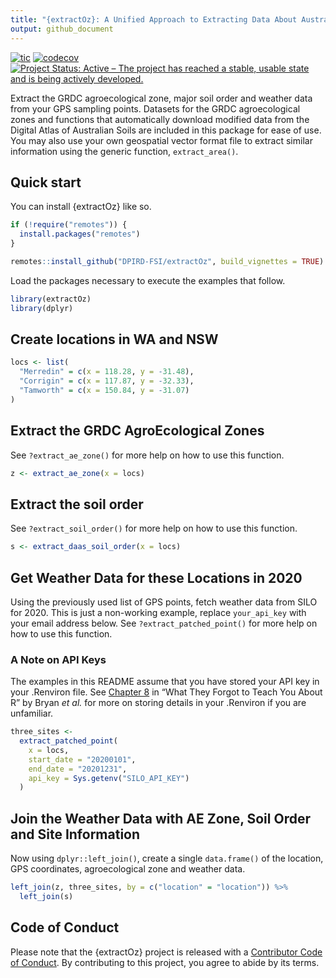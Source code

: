 ```yaml
---
title: "{extractOz}: A Unified Approach to Extracting Data About Australian Locations Using GPS Points <img src='man/figures/logo.png' align='right' />"
output: github_document
---
```


<!-- badges: start -->
[![tic](https://github.com/adamhsparks/extractOz/workflows/tic/badge.svg?branch=main)](https://github.com/DPIRD-FSI/extractOz/actions)
[![codecov](https://codecov.io/gh/DPIRD-FSI/extractOz/branch/main/graph/badge.svg?token=PBtL3rNIYb)](https://codecov.io/gh/DPIRD-FSI/extractOz)
[![Project Status: Active – The project has reached a stable, usable state and is being actively developed.](https://www.repostatus.org/badges/latest/active.svg)](https://www.repostatus.org/#active)
<!-- badges: end -->

Extract the GRDC agroecological zone, major soil order and weather data from your GPS sampling points.
Datasets for the GRDC agroecological zones and functions that automatically download modified data from the Digital Atlas of Australian Soils are included in this package for ease of use.
You may also use your own geospatial vector format file to extract similar information using the generic function, `extract_area()`.

## Quick start

You can install {extractOz} like so.

```r
if (!require("remotes")) {
  install.packages("remotes")
}

remotes::install_github("DPIRD-FSI/extractOz", build_vignettes = TRUE)
```

Load the packages necessary to execute the examples that follow.

```r
library(extractOz)
library(dplyr)
```

## Create locations in WA and NSW

```r
locs <- list(
  "Merredin" = c(x = 118.28, y = -31.48),
  "Corrigin" = c(x = 117.87, y = -32.33),
  "Tamworth" = c(x = 150.84, y = -31.07)
)
```

## Extract the GRDC AgroEcological Zones

See `?extract_ae_zone()` for more help on how to use this function.

```r
z <- extract_ae_zone(x = locs)
```

## Extract the soil order

See `?extract_soil_order()` for more help on how to use this function.

```r
s <- extract_daas_soil_order(x = locs)
```

## Get Weather Data for these Locations in 2020

Using the previously used list of GPS points, fetch weather data from SILO for 2020.
This is just a non-working example, replace `your_api_key` with your email address below.
See `?extract_patched_point()` for more help on how to use this function.

### A Note on API Keys

The examples in this README assume that you have stored your API key in your .Renviron file.
See [Chapter 8](https://rstats.wtf/r-startup.html#renviron) in "What They Forgot to Teach You About R" by Bryan _et al._ for more on storing details in your .Renviron if you are unfamiliar.

```r
three_sites <-
  extract_patched_point(
    x = locs,
    start_date = "20200101",
    end_date = "20201231",
    api_key = Sys.getenv("SILO_API_KEY")
  )
```

## Join the Weather Data with AE Zone, Soil Order and Site Information

Now using `dplyr::left_join()`, create a single `data.frame()` of the location, GPS coordinates, agroecological zone and weather data.

```r
left_join(z, three_sites, by = c("location" = "location")) %>% 
  left_join(s)
```

## Code of Conduct

Please note that the {extractOz} project is released with a [Contributor Code of Conduct](https://contributor-covenant.org/version/2/0/CODE_OF_CONDUCT.html).
By contributing to this project, you agree to abide by its terms.
